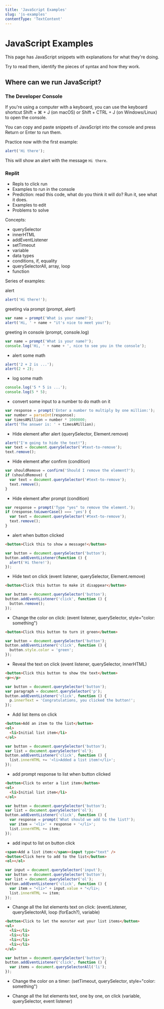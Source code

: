 ```yaml
---
title: 'JavaScript Examples'
slug: 'js-examples'
contentType: 'TextContent'
---
```


# JavaScript Examples

This page has JavaScript snippets with explanations for what they're doing.

Try to read them, identify the pieces of syntax and how they work.

## Where can we run JavaScript?

### The Developer Console

If you're using a computer with a keyboard, you can use the keyboard shortcut Shift + ⌘ + J (on
macOS) or Shift + CTRL + J (on Windows/Linux) to open the console.

You can copy and paste snippets of JavaScript into the console and press Return or Enter to run
them.

Practice now with the first example:

```js
alert('Hi there');
```

This will show an alert with the message `Hi there`.

### Replit

- Repls to click run
- Examples to run in the console
- Prediction: read this code, what do you think it will do? Run it, see what it does.
- Examples to edit
- Problems to solve

Concepts:

- querySelector
- innerHTML
- addEventListener
- setTimeout
- variable
- data types
- conditions, if, equality
- querySelectorAll, array, loop
- function

Series of examples:

alert

```js
alert('Hi there!');
```

greeting via prompt (prompt, alert)

```js
var name = prompt('What is your name?');
alert('Hi, ' + name + "it's nice to meet you!");
```

greeting in console (prompt, console.log)

```js
var name = prompt('What is your name?');
console.log('Hi, ' + name + ', nice to see you in the console');
```

- alert some math

```js
alert('2 + 2 is ...');
alert(2 + 2);
```

- log some math

```js
console.log('5 * 5 is ...');
console.log(5 * 5);
```

- convert some input to a number to do math on it

```js
var response = prompt('Enter a number to multiply by one million:');
var number = parseInt(response);
var timesAMillion = number * 1000000;
alert('The answer is: ' + timesAMillion);
```

- Hide element after alert (querySelector, Element.remove)

```js
alert("I'm going to hide the text!");
var text = document.querySelector('#text-to-remove');
text.remove();
```

- Hide element after confirm (condition)

```js
var shouldRemove = confirm('Should I remove the element?');
if (shouldRemove) {
  var text = document.querySelector('#text-to-remove');
  text.remove();
}
```

- Hide element after prompt (condition)

```js
var response = prompt('Type "yes" to remove the element.');
if (response.toLowerCase() === 'yes') {
  var text = document.querySelector('#text-to-remove');
  text.remove();
}
```

- alert when button clicked

```html
<button>Click this to show a message!</button>
```

```js
var button = document.querySelector('button');
button.addEventListener(function () {
  alert('Hi there!');
});
```

- Hide text on click (event listener, querySelector, Element.remove)

```html
<button>Click this button to make it disappear</button>
```

```js
var button = document.querySelector('button');
button.addEventListener('click', function () {
  button.remove();
});
```

- Change the color on click: (event listener, querySelector, style="color: something")

```html
<button>Click this button to turn it green</button>
```

```js
var button = document.querySelector('button');
button.addEventListener('click', function () {
  button.style.color = 'green';
});
```

- Reveal the text on click (event listener, querySelector, innerHTML)

```html
<button>Click this button to show the text</button>
<p></p>
```

```js
var button = document.querySelector('button');
var paragraph = document.querySelector('p');
button.addEventListener('click', function () {
  p.innerText = 'Congratulations, you clicked the button!';
});
```

- Add list items on click

```html
<button>Add an item to the list</button>
<ol>
  <li>Initial list item</li>
</ol>
```

```js
var button = document.querySelector('button');
var list = document.querySelector('ol');
button.addEventListener('click', function () {
  list.innerHTML += '<li>Added a list item!</li>';
});
```

- add prompt response to list when button clicked

```html
<button>Click to enter a list item</button>
<ol>
  <li>Initial list item</li>
</ol>
```

```js
var button = document.querySelector('button');
var list = document.querySelector('ol');
button.addEventListener('click', function () {
  var response = prompt('What should we add to the list?');
  var item = '<li>' + response + '</li>';
  list.innerHTML += item;
});
```

- add input to list on button click

```html
<span>Add a list item:</span><input type="text" />
<button>Click here to add to the list</button>
<ol></ol>
```

```js
var input = document.querySelector('input');
var button = document.querySelector('button');
var list = document.querySelector('ol');
button.addEventListener('click', function () {
  var item = "<li>" + input.value + "</li>;
  list.innerHTML += item;
});
```

- Change all the list elements text on click: (eventListener, querySelectorAll, loop (forEach?),
  variable)

```html
<button>Click to let the monster eat your list items</button>
<ul>
  <li></li>
  <li></li>
  <li></li>
  <li></li>
</ul>
```

```js
var button = document.querySelector('button');
button.addEventListener('click', function () {
  var items = document.querySelectorAll('li');
});
```

- Change the color on a timer: (setTimeout, querySelector, style="color: something")

- Change all the list elements text, one by one, on click (variable, querySelector, event listener)
